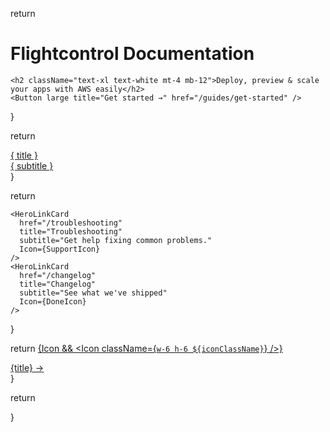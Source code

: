 
  return <div className="hero-gradient rounded-lg px-12 py-16 not-prose antialiased">
    <h1 className="text-4xl text-white font-bold">Flightcontrol Documentation</h1>

    <h2 className="text-xl text-white mt-4 mb-12">Deploy, preview & scale your apps with AWS easily</h2>
    <Button large title="Get started →" href="/guides/get-started" />
  </div>
}

<Hero />

  return <a href={href} className="unstyled-link flex flex-row items-center gap-4 p-4 rounded-md hover:bg-gray-50 cursor-pointer transition not-prose">
      <div className="w-16 h-16 border border-fuchsia-100 p-3 text-fuchsia-700 rounded-md">
        <Icon />
      </div>
      <div className="flex flex-col col-span-3 gap-1 flex-grow">
        <div className="text-lg font-medium not-prose">{ title }</div>
        <div className="text-gray-500 no-underline">{ subtitle }</div>
      </div>
    </a>
}

  return <div className="grid grid-cols-1 sm:grid-cols-2 gap-4 prose max-w-full w-full">
    <HeroLinkCard
      href="/guides/get-started/"
      title="Getting Started"
      subtitle="Learn the basics to get up and running."
      Icon={BookIcon}
    />
    <HeroLinkCard
      href="/http-api"
      title="API Reference"
      subtitle="Check the available methods"
      Icon={PaperIcon}
    />

    <HeroLinkCard
      href="/troubleshooting"
      title="Troubleshooting"
      subtitle="Get help fixing common problems."
      Icon={SupportIcon}
    />
    <HeroLinkCard
      href="/changelog"
      title="Changelog"
      subtitle="See what we've shipped"
      Icon={DoneIcon}
    />
  </div>
}

<HeroLinkCards />

  return <a href={href} className="unstyled-link flex flex-row gap-4 items-center px-4 py-2 hover:opacity-80 transition">
      {Icon && <Icon className={`w-6 h-6 ${iconClassName}`} />}
      <div className="flex-grow">{title} →</div>
    </a>
}

  return <div className="grid grid-cols-1 sm:grid-cols-2">
    <div>
      <HeroExtraLink
          Icon={DiscordIcon}
          title="Join us on Discord"
          href="https://discord.gg/yY8rSPrD6q"
          iconClassName="text-[#5A64EA]"
        />
      <HeroExtraLink
          Icon={TwitterIcon}
          title="Follow us on Twitter"
          href="https://twitter.com/flightcontrolhq"
          iconClassName="text-[#1DA1F2]"
        />
      </div>
      <div>
        <HeroExtraLink
            title="Flightcontrol Dashboard"
            href="http://app.flightcontrol.dev/"
          />
      </div>
    </div>
}

<HeroExtraLinks />
